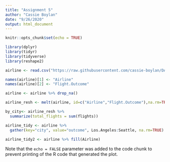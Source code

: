 ---
title: "Assignment 5"
author: "Cassie Boylan"
date: "9/26/2020"
output: html_document
---

```{r setup, include=FALSE}
knitr::opts_chunk$set(echo = TRUE)
```

```{r load packages}
library(dplyr)
library(tidyr)
library(tidyverse)
library(reshape2)
```

```{r read file}
airline <- read.csv("https://raw.githubusercontent.com/cassie-boylan/DATA-607-Assignment-5/master/airline_data.csv")
```

```{r rename-columns}
names(airline)[1] <- "Airline"
names(airline)[2] <- "Flight.Outcome"
```

```{r}
airline <- airline %>% drop_na()
```

```{r}
airline_resh <- melt(airline, id=c("Airline","Flight.Outcome"),na.rm=TRUE,variable.name="city",value.name="flights")
```

```{r}
by_city<- airline_resh %>%
  summarize(total_flights = sum(flights))

```

```{r}

airline_tidy <- airline %>%
  gather(key="city", value="outcome", Los.Angeles:Seattle, na.rm=TRUE)

```

```{r}
airline_tidy2 <- airline %>% fill(Airline)

```


Note that the `echo = FALSE` parameter was added to the code chunk to prevent printing of the R code that generated the plot.
